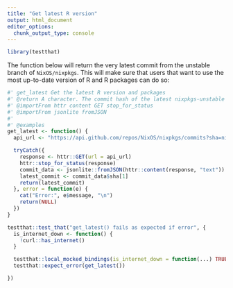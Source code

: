 ```yaml
---
title: "Get latest R version"
output: html_document
editor_options:
  chunk_output_type: console
---
```


```r
library(testthat)
```

The function below will return the very latest commit from the unstable branch
of `NixOS/nixpkgs`. This will make sure that users that want to use the most
up-to-date version of R and R packages can do so:

```r
#' get_latest Get the latest R version and packages
#' @return A character. The commit hash of the latest nixpkgs-unstable revision
#' @importFrom httr content GET stop_for_status
#' @importFrom jsonlite fromJSON
#'
#' @examples
get_latest <- function() {
  api_url <- "https://api.github.com/repos/NixOS/nixpkgs/commits?sha=nixpkgs-unstable"

  tryCatch({
    response <- httr::GET(url = api_url)
    httr::stop_for_status(response)
    commit_data <- jsonlite::fromJSON(httr::content(response, "text"))
    latest_commit <- commit_data$sha[1]
    return(latest_commit)
  }, error = function(e) {
    cat("Error:", e$message, "\n")
    return(NULL)
  })
}
```

```r
testthat::test_that("get_latest() fails as expected if error", {
  is_internet_down <- function() {
    !curl::has_internet()
  }

  testthat::local_mocked_bindings(is_internet_down = function(...) TRUE)
  testthat::expect_error(get_latest())

})

```
